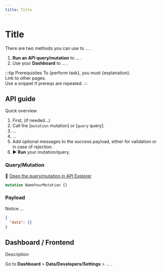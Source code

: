```yaml
---
title: Title
---
```


# Title

There are two methods you can use to ... .

1. **Run an API query/mutation** to ... .
1. Use your **Dashboard** to ... .

:::tip Prerequisites
To {perform task}, you must {explanation}.  
Link to other pages.  
Use a snippet if prereqs are repeated.
:::

## API guide

Quick overview

1. First, (if needed...)
1. Call the [`mutation` mutation] or [`query` query].
1. ...
1. ...
1. Add optional messages to the success payload, either for validation or in case of rejection.
1. **▶ Run** your mutation/query.

### Query/Mutation

🔎 [Open the query/mutation in API Explorer](https://explorer.swan.io/)

```graphql {4-5,19-20} showLineNumbers
mutation NameYourMutation {}
```

### Payload

Notice ...

```json {6-7} showLineNumbers
{
  "data": {}
}
```

## Dashboard / Frontend

Description

Go to **Dashboard** > **Data/Developers/Settings** > ... .